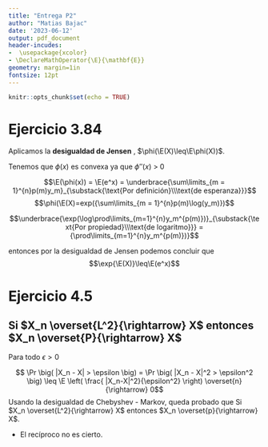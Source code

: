 ```yaml
---
title: "Entrega P2"
author: "Matias Bajac"
date: '2023-06-12'
output: pdf_document
header-incudes:
-  \usepackage{xcolor}
- \DeclareMathOperator{\E}{\mathbf{E}}
geometry: margin=1in
fontsize: 12pt
---
```


```r
knitr::opts_chunk$set(echo = TRUE)
```

# Ejercicio 3.84

Aplicamos  la **desigualdad de Jensen** , $\phi(\E(X)\leq\E\phi(X))$.

Tenemos que $\phi(x)$ es convexa ya que $\phi''(x)$ > 0

$$\E(\phi(x)) = \E(e^x) = \underbrace{\sum\limits_{m = 1}^{n}p(m)y_m}_{\substack{\text{Por definición}\\\text{de esperanza}}}$$ 
$$\phi(\E(X)=exp({\sum\limits_{m = 1}^{n}p(m)\log(y_m)})$$ 

$$\underbrace{\exp(\log\prod\limits_{m=1}^{n}y_m^{p(m)})}_{\substack{\text{Por propiedad}\\\text{de logaritmo}}} = {\prod\limits_{m=1}^{n}y_m^{p(m)})}$$

entonces por la desigualdad de Jensen podemos concluir que 
$$\exp{\E(X)}\leq\E(e^x)$$

# Ejercicio 4.5

##  Si $X_n \overset{L^2}{\rightarrow} X$  entonces $X_n \overset{P}{\rightarrow} X$ 


 Para todo $\epsilon>0$
 
$$  \Pr \big( |X_n - X| > \epsilon \big) =  \Pr \big( |X_n - X|^2 > \epsilon^2 \big) \leq \E \left( \frac{ |X_n-X|^2}{\epsilon^2} \right) \overset{n}{\rightarrow} 0$$
Usando la desigualdad de Chebyshev - Markov, queda probado que 
 Si $X_n \overset{L^2}{\rightarrow} X$ entonces $X_n \overset{p}{\rightarrow} X$.

- El recíproco no es cierto.








